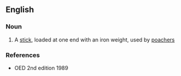 ==English==

===Noun===
{{en-noun}}

# {{context|obsolete|lang=en}} A [[stick]], loaded at one end with an iron weight, used by [[poacher]]s

===References===
* OED 2nd edition 1989